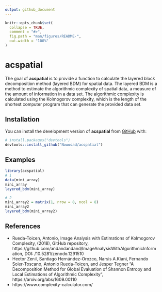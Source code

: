 ```yaml
---
output: github_document
---
```


<!-- README.md is generated from README.Rmd. Please edit that file -->

```r
knitr::opts_chunk$set(
  collapse = TRUE,
  comment = "#>",
  fig.path = "man/figures/README-",
  out.width = "100%"
)
```

# acspatial

<!-- badges: start -->
<!-- badges: end -->

The goal of **acspatial** is to provide a function to calculate the layered block decomposition method (layered BDM) for spatial data.
The layered BDM is a method to estimate the algorithmic complexity of spatial data, a measure of the amount of information in a data set.
The algorithmic complexity is calculated using the Kolmogorov complexity, which is the length of the shortest computer program that can generate the provided data set. 

## Installation

You can install the development version of **acspatial** from [GitHub](https://github.com/) with:

``` r
# install.packages("devtools")
devtools::install_github("Nowosad/acspatial")
```

## Examples

```r
library(acspatial)
# 1
data(mini_array)
mini_array
layered_bdm(mini_array)

# 2
mini_array2 = matrix(1, nrow = 8, ncol = 8)
mini_array2
layered_bdm(mini_array2)
```

## References

- Rueda-Toicen, Antonio, Image Analysis with Estimations of Kolmogorov Complexity, (2018), GitHub repository, https://github.com/andandandand/ImageAnalysisWithAlgorithmicInformation, DOI: /10.5281/zenodo.1291510
- Hector Zenil, Santiago Hernández-Orozco, Narsis A.Kiani, Fernando Soler-Toscano, Antonio Rueda-Toicen, and Jesper Tegner "A Decomposition Method for Global Evaluation of Shannon Entropy and Local Estimations of Algorithmic Complexity", https://arxiv.org/abs/1609.00110
- https://www.complexity-calculator.com/

